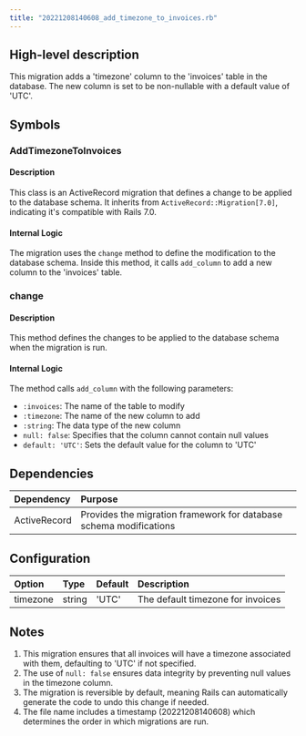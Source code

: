 ```yaml
---
title: "20221208140608_add_timezone_to_invoices.rb"
---
```


## High-level description
This migration adds a 'timezone' column to the 'invoices' table in the database. The new column is set to be non-nullable with a default value of 'UTC'.

## Symbols

### AddTimezoneToInvoices
#### Description
This class is an ActiveRecord migration that defines a change to be applied to the database schema. It inherits from `ActiveRecord::Migration[7.0]`, indicating it's compatible with Rails 7.0.

#### Internal Logic
The migration uses the `change` method to define the modification to the database schema. Inside this method, it calls `add_column` to add a new column to the 'invoices' table.

### change
#### Description
This method defines the changes to be applied to the database schema when the migration is run.

#### Internal Logic
The method calls `add_column` with the following parameters:
- `:invoices`: The name of the table to modify
- `:timezone`: The name of the new column to add
- `:string`: The data type of the new column
- `null: false`: Specifies that the column cannot contain null values
- `default: 'UTC'`: Sets the default value for the column to 'UTC'

## Dependencies
| Dependency | Purpose |
|:-----------|:--------|
| ActiveRecord | Provides the migration framework for database schema modifications |

## Configuration
| Option | Type | Default | Description |
|:-------|:-----|:--------|:------------|
| timezone | string | 'UTC' | The default timezone for invoices |

## Notes
1. This migration ensures that all invoices will have a timezone associated with them, defaulting to 'UTC' if not specified.
2. The use of `null: false` ensures data integrity by preventing null values in the timezone column.
3. The migration is reversible by default, meaning Rails can automatically generate the code to undo this change if needed.
4. The file name includes a timestamp (20221208140608) which determines the order in which migrations are run.